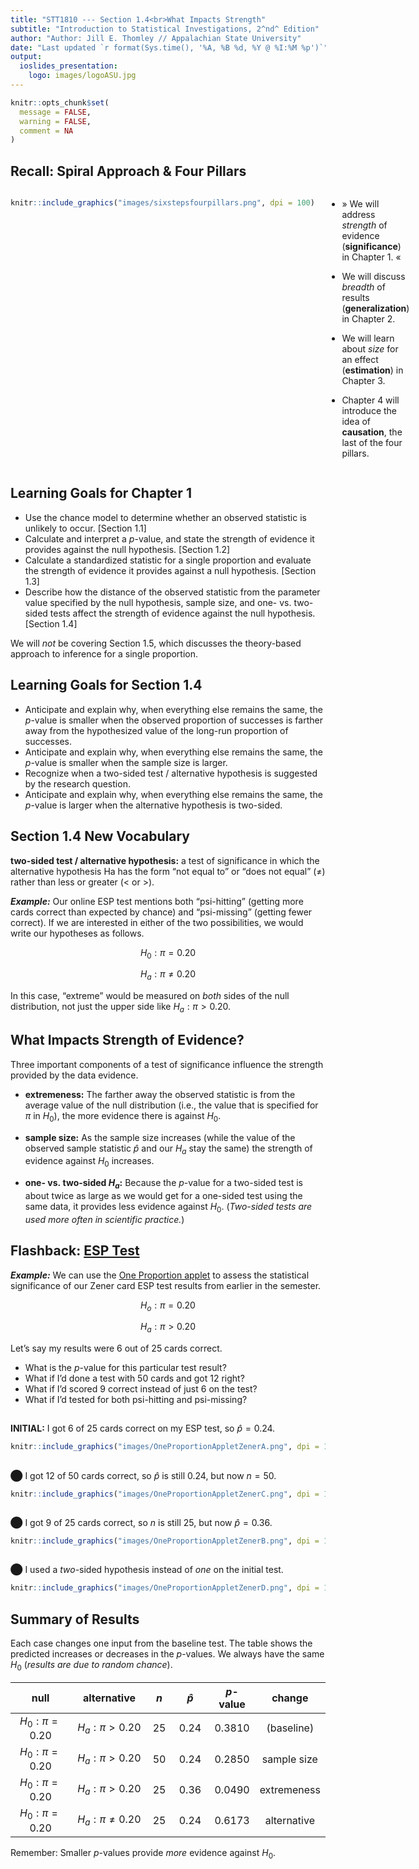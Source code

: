 ```yaml
---
title: "STT1810 --- Section 1.4<br>What Impacts Strength"
subtitle: "Introduction to Statistical Investigations, 2^nd^ Edition"
author: "Author: Jill E. Thomley // Appalachian State University"
date: "Last updated `r format(Sys.time(), '%A, %B %d, %Y @ %I:%M %p')`"
output: 
  ioslides_presentation:
    logo: images/logoASU.jpg
---
```


```r
knitr::opts_chunk$set(
  message = FALSE,
  warning = FALSE,
  comment = NA
)
```


## Recall: Spiral Approach & Four Pillars

:::::: {style="display: flex;"}

::: {}

```r
knitr::include_graphics("images/sixstepsfourpillars.png", dpi = 100)
```

:::

::: {}

&nbsp;&nbsp;&nbsp;&nbsp;&nbsp;

:::

::: {}

* &#187; We will address *strength* of evidence (**significance**) in Chapter 1. &#171;

* We will discuss *breadth* of results (**generalization**) in Chapter 2.

* We will learn about *size* for an effect (**estimation**) in Chapter 3.

* Chapter 4 will introduce the idea of **causation**, the last of the four pillars. 

:::

::::


## Learning Goals for Chapter 1

* Use the chance model to determine whether an observed statistic is unlikely to occur. [Section 1.1]
* Calculate and interpret a *p*-value, and state the strength of evidence it provides against the null hypothesis. [Section 1.2]
* Calculate a standardized statistic for a single proportion and evaluate the strength of evidence it provides against a null hypothesis. [Section 1.3]
* Describe how the distance of the observed statistic from the parameter value specified by the null hypothesis, sample size, and one- vs. two-sided tests affect the strength of evidence against the null hypothesis. [Section 1.4]

We will *not* be covering Section 1.5, which discusses the theory-based approach to inference for a single proportion.


## Learning Goals for Section 1.4

* Anticipate and explain why, when everything else remains the same, the *p*-value is smaller when the observed proportion of successes is farther away from the hypothesized value of the long-run proportion of successes.
* Anticipate and explain why, when everything else remains the same, the *p*-value is smaller when the sample size is larger.
* Recognize when a two-sided test / alternative hypothesis is suggested by the research question.
* Anticipate and explain why, when everything else remains the same, the *p*-value is larger when the alternative hypothesis is two-sided.


## Section 1.4 New Vocabulary

**two-sided test / alternative hypothesis:** a test of significance in which the alternative hypothesis Ha has the form "not equal to" or "does not equal" (≠) rather than less or greater (< or >). 

***Example:*** Our online ESP test mentions both "psi-hitting" (getting more cards correct than expected by chance) and "psi-missing" (getting fewer correct). If we are interested in either of the two possibilities, we would write our hypotheses as follows.

$$H_0: \pi = 0.20$$

$$H_a: \pi \neq 0.20$$

In this case, "extreme" would be measured on *both* sides of the null distribution, not just the upper side like $H_a: \pi > 0.20$.


## What Impacts Strength of Evidence?

Three important components of a test of significance influence the strength provided by the data evidence.

* **extremeness:** The farther away the observed statistic is from the average value of the null distribution (i.e., the value that is specified for  $\pi$ in $H_0$), the more evidence there is against $H_0$.

* **sample size:** As the sample size increases (while the value of the observed sample statistic $\hat{p}$ and our $H_a$ stay the same) the strength of evidence against $H_0$ increases.

* **one- vs. two-sided $H_a$:** Because the *p*-value for a two-sided test is about twice as large as we would get for a one-sided test using the same data, it provides less evidence against $H_0$. (*Two-sided tests are used more often in scientific practice.*)


## Flashback: [ESP Test](https://stat-jet-asu.github.io/Slides/STT1810/ESPZenerCards.html)

***Example:*** We can use the [One Proportion applet](http://www.isi-stats.com/isi2nd/ISIapplets2021.html) to assess the statistical significance of our Zener card ESP test results from earlier in the semester. 

$$H_o: \pi = 0.20$$

$$H_a: \pi > 0.20$$

Let's say my results were 6 out of 25 cards correct.

* What is the *p*-value for this particular test result?
* What if I'd done a test with 50 cards and got 12 right?
* What if I'd scored 9 correct instead of just 6 on the test?
* What if I'd tested for both psi-hitting and psi-missing? 


## 

**INITIAL:** I got 6 of 25 cards correct on my ESP test, so $\hat{p} = 0.24$.

```r
knitr::include_graphics("images/OneProportionAppletZenerA.png", dpi = 150)
```


## 

⬤ I got 12 of 50 cards correct, so $\hat{p}$ is still $0.24$, but now $n = 50$.

```r
knitr::include_graphics("images/OneProportionAppletZenerC.png", dpi = 150)
```


## 

⬤ I got 9 of 25 cards correct, so $n$ is still $25$, but now $\hat{p} = 0.36$.

```r
knitr::include_graphics("images/OneProportionAppletZenerB.png", dpi = 150)
```


## 

⬤ I used a *two*-sided hypothesis instead of *one* on the initial test.

```r
knitr::include_graphics("images/OneProportionAppletZenerD.png", dpi = 150)
```


## Summary of Results

Each case changes one input from the baseline test. The table shows the predicted increases or decreases in the *p*-values. We always have the same $H_0$ (*results are due to random chance*).

| null             | alternative         | $n$ | $\hat{p}$ | *p*-value | change      |
|:----------------:|:-------------------:|:---:|:---------:|:---------:|:-----------:|
| $H_0:\pi = 0.20$ | $H_a:\pi > 0.20$    | 25  | 0.24      | 0.3810    | (baseline)  |
| $H_0:\pi = 0.20$ | $H_a:\pi > 0.20$    | 50  | 0.24      | 0.2850    | sample size |
| $H_0:\pi = 0.20$ | $H_a:\pi > 0.20$    | 25  | 0.36      | 0.0490    | extremeness |
| $H_0:\pi = 0.20$ | $H_a:\pi \neq 0.20$ | 25  | 0.24      | 0.6173    | alternative |

Remember: Smaller *p*-values provide *more* evidence against $H_0$.

